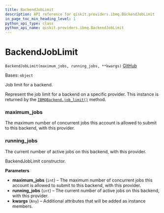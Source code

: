 ```yaml
---
title: BackendJobLimit
description: API reference for qiskit.providers.ibmq.BackendJobLimit
in_page_toc_min_heading_level: 1
python_api_type: class
python_api_name: qiskit.providers.ibmq.BackendJobLimit
---
```


# BackendJobLimit

<span id="qiskit.providers.ibmq.BackendJobLimit" />

`BackendJobLimit(maximum_jobs, running_jobs, **kwargs)` [GitHub](https://github.com/qiskit/qiskit-ibmq-provider/tree/stable/0.19/qiskit/providers/ibmq/backendjoblimit.py "view source code")

Bases: `object`

Job limit for a backend.

Represent the job limit for a backend on a specific provider. This instance is returned by the [`IBMQBackend.job_limit()`](qiskit.providers.ibmq.IBMQBackend#job_limit "qiskit.providers.ibmq.IBMQBackend.job_limit") method.

<span id="qiskit.providers.ibmq.BackendJobLimit.maximum_jobs" />

### maximum\_jobs

The maximum number of concurrent jobs this account is allowed to submit to this backend, with this provider.

<span id="qiskit.providers.ibmq.BackendJobLimit.running_jobs" />

### running\_jobs

The current number of active jobs on this backend, with this provider.

BackendJobLimit constructor.

**Parameters**

*   **maximum\_jobs** (`int`) – The maximum number of concurrent jobs this account is allowed to submit to this backend, with this provider.
*   **running\_jobs** (`int`) – The current number of active jobs on this backend, with this provider.
*   **kwargs** (`Any`) – Additional attributes that will be added as instance members.

